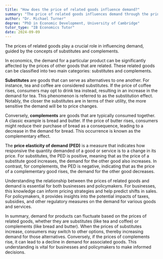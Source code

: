 ```yaml
---
title: "How does the price of related goods influence demand?"
summary: "The price of related goods influences demand through the principles of substitutes and complements."
author: "Dr. Michael Turner"
degree: "PhD in Economic Development, University of Cambridge"
tutor_type: "IB Economics Tutor"
date: 2024-09-09
---
```


The prices of related goods play a crucial role in influencing demand, guided by the concepts of substitutes and complements.

In economics, the demand for a particular product can be significantly affected by the prices of other goods that are related. These related goods can be classified into two main categories: substitutes and complements.

**Substitutes** are goods that can serve as alternatives to one another. For instance, tea and coffee are considered substitutes. If the price of coffee rises, consumers may opt to drink tea instead, resulting in an increase in the demand for tea. This phenomenon is referred to as the substitution effect. Notably, the closer the substitutes are in terms of their utility, the more sensitive the demand will be to price changes.

Conversely, **complements** are goods that are typically consumed together. A classic example is bread and butter. If the price of butter rises, consumers might reduce their purchase of bread as a consequence, leading to a decrease in the demand for bread. This occurrence is known as the complementary effect.

The **price elasticity of demand (PED)** is a measure that indicates how responsive the quantity demanded of a good or service is to a change in its price. For substitutes, the PED is positive, meaning that as the price of a substitute good increases, the demand for the other good also increases. In contrast, for complements, the PED is negative, indicating that as the price of a complementary good rises, the demand for the other good decreases.

Understanding the relationship between the prices of related goods and demand is essential for both businesses and policymakers. For businesses, this knowledge can inform pricing strategies and help predict shifts in sales. For policymakers, it provides insights into the potential impacts of taxes, subsidies, and other regulatory measures on the demand for various goods and services.

In summary, demand for products can fluctuate based on the prices of related goods, whether they are substitutes (like tea and coffee) or complements (like bread and butter). When the prices of substitutes increase, consumers may switch to other options, thereby increasing demand for those alternatives. Conversely, if the prices of complements rise, it can lead to a decline in demand for associated goods. This understanding is vital for businesses and policymakers to make informed decisions.
    